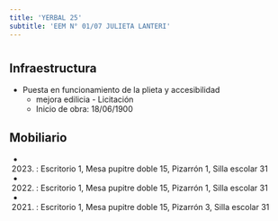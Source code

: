 ```yaml
---
title: 'YERBAL 25'
subtitle: 'EEM N° 01/07 JULIETA LANTERI'
---
```


#
## Infraestructura

* Puesta en funcionamiento de la plieta y accesibilidad 
    + mejora edilicia - Licitación 
    + Inicio de obra: 18/06/1900 






## Mobiliario

*  (2023) : Escritorio 1, Mesa pupitre doble 15, Pizarrón 1, Silla escolar 31 

*  (2022) : Escritorio 1, Mesa pupitre doble 15, Pizarrón 1, Silla escolar 31 

*  (2021) : Escritorio 1, Mesa pupitre doble 15, Pizarrón 3, Silla escolar 31 



